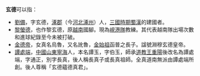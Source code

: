 '''玄德'''可以指：

*[[劉備|劉備]]，字玄德，[[涿郡|涿郡]]（今[[河北|河北]][[涿州|涿州]]）人，[[三國時期|三國時期]][[蜀漢|蜀漢]]的建國者。
*[[黎螢德|黎螢德]]，也作黎玄德，原[[越南|越南]]國腳。現為[[峴港隊|峴港隊]]教練。其代表越南隊出場次數和進球紀錄至今未被打破。
*[[金德帝|金德帝]]，女真名烏魯，又名訛魯，[[金始祖|金始祖]]函普之長子。諡號淵穆玄德皇帝。
*[[譚處端|譚處端]]，[[中國|中國]][[山東|山東]][[寧海|寧海]]人，本名譚玉，字伯玉，師承[[道教|道教]][[王重陽|王重陽]]後改名為譚處端，字通正，別字長真，後人稱長真子或長真祖師。全真道南無派由譚處端所創。後人尊稱「玄德蘊德真君」。

{{disambig|S|Cat=二字人名消歧义}}